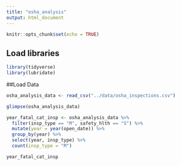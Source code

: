 ```yaml
---
title: "osha_analysis"
output: html_document
---
```


```r
knitr::opts_chunk$set(echo = TRUE)
```

## Load libraries
```r
library(tidyverse)
library(lubridate)
```

##Load Data
```r
osha_analysis_data <- read_csv("../data/osha_inspections.csv")

glimpse(osha_analysis_data)

```

```r
year_fatal_cat_insp <- osha_analysis_data %>%
  filter(insp_type == "M", safety_hlth == "S") %>%
  mutate(year = year(open_date)) %>%
  group_by(year) %>%
  select(year, insp_type) %>%
  count(insp_type = "M")

year_fatal_cat_insp
  
```